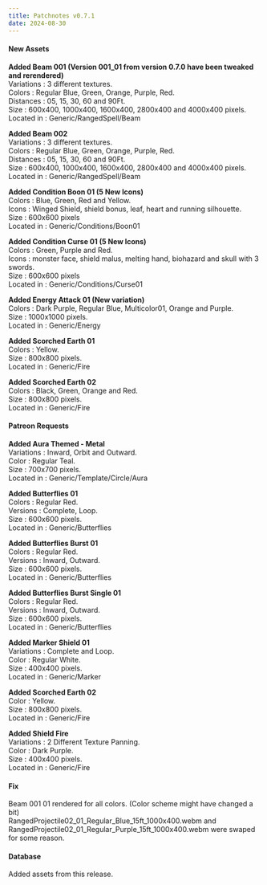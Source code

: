 ```yaml
---
title: Patchnotes v0.7.1
date: 2024-08-30
---
```


#### New Assets

**Added Beam 001 (Version 001_01 from version 0.7.0 have been tweaked and rerendered)**  
Variations : 3 different textures.  
Colors : Regular Blue, Green, Orange, Purple, Red.  
Distances : 05, 15, 30, 60 and 90Ft.  
Size : 600x400, 1000x400, 1600x400, 2800x400 and 4000x400 pixels.  
Located in : Generic/RangedSpell/Beam

**Added Beam 002**  
Variations : 3 different textures.  
Colors : Regular Blue, Green, Orange, Purple, Red.  
Distances : 05, 15, 30, 60 and 90Ft.  
Size : 600x400, 1000x400, 1600x400, 2800x400 and 4000x400 pixels.  
Located in : Generic/RangedSpell/Beam

**Added Condition Boon 01 (5 New Icons)**  
Colors : Blue, Green, Red and Yellow.  
Icons : Winged Shield, shield bonus, leaf, heart and running silhouette.  
Size : 600x600 pixels  
Located in : Generic/Conditions/Boon01

**Added Condition Curse 01 (5 New Icons)**  
Colors : Green, Purple and Red.  
Icons : monster face, shield malus, melting hand, biohazard and skull with 3 swords.  
Size : 600x600 pixels  
Located in : Generic/Conditions/Curse01

**Added Energy Attack 01 (New variation)**  
Colors : Dark Purple, Regular Blue, Multicolor01, Orange and Purple.  
Size : 1000x1000 pixels.  
Located in : Generic/Energy

**Added Scorched Earth 01**  
Colors : Yellow.  
Size : 800x800 pixels.  
Located in : Generic/Fire

**Added Scorched Earth 02**  
Colors : Black, Green, Orange and Red.  
Size : 800x800 pixels.  
Located in : Generic/Fire


#### Patreon Requests

**Added Aura Themed - Metal**  
Variations : Inward, Orbit and Outward.  
Color : Regular Teal.  
Size : 700x700 pixels.  
Located in : Generic/Template/Circle/Aura

**Added Butterflies 01**  
Colors : Regular Red.  
Versions : Complete, Loop.  
Size : 600x600 pixels.  
Located in : Generic/Butterflies

**Added Butterflies Burst 01**  
Colors : Regular Red.  
Versions : Inward, Outward.  
Size : 600x600 pixels.  
Located in : Generic/Butterflies

**Added Butterflies Burst Single 01**  
Colors : Regular Red.  
Versions : Inward, Outward.  
Size : 600x600 pixels.  
Located in : Generic/Butterflies

**Added Marker Shield 01**  
Variations : Complete and Loop.  
Color : Regular White.  
Size : 400x400 pixels.  
Located in : Generic/Marker

**Added Scorched Earth 02**  
Color : Yellow.  
Size : 800x800 pixels.  
Located in : Generic/Fire

**Added Shield Fire**  
Variations : 2 Different Texture Panning.  
Color : Dark Purple.  
Size : 400x400 pixels.  
Located in : Generic/Fire 

#### Fix

Beam 001 01 rendered for all colors. (Color scheme might have changed a bit)  
RangedProjectile02_01_Regular_Blue_15ft_1000x400.webm and RangedProjectile02_01_Regular_Purple_15ft_1000x400.webm were swaped for some reason.

#### Database

Added assets from this release.







